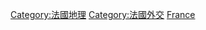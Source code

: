 {{Commonscat|Borders of France}}

[[Category:法國地理|Category:法國地理]]
[[Category:法國外交|Category:法國外交]]
[[Category:各國邊界|France]]